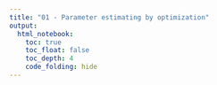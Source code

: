 ```yaml
---
title: "01 - Parameter estimating by optimization"
output: 
  html_notebook:
    toc: true
    toc_float: false
    toc_depth: 4
    code_folding: hide
---
```


```python

```


